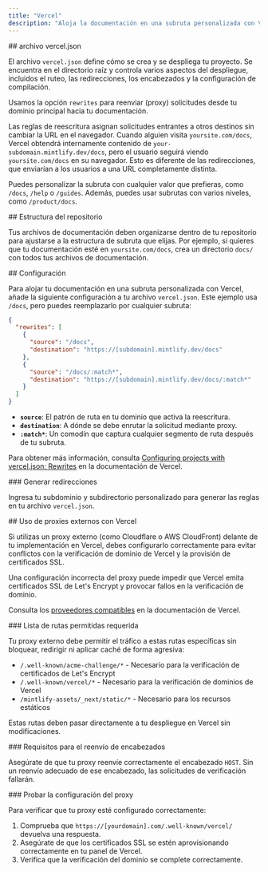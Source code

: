 ```yaml
---
title: "Vercel"
description: "Aloja la documentación en una subruta personalizada con Vercel"
---
```



<div id="verceljson-file">
  ## archivo vercel.json
</div>

El archivo `vercel.json` define cómo se crea y se despliega tu proyecto. Se encuentra en el directorio raíz y controla varios aspectos del despliegue, incluidos el ruteo, las redirecciones, los encabezados y la configuración de compilación.

Usamos la opción `rewrites` para reenviar (proxy) solicitudes desde tu dominio principal hacia tu documentación.

Las reglas de reescritura asignan solicitudes entrantes a otros destinos sin cambiar la URL en el navegador. Cuando alguien visita `yoursite.com/docs`, Vercel obtendrá internamente contenido de `your-subdomain.mintlify.dev/docs`, pero el usuario seguirá viendo `yoursite.com/docs` en su navegador. Esto es diferente de las redirecciones, que enviarían a los usuarios a una URL completamente distinta.

Puedes personalizar la subruta con cualquier valor que prefieras, como `/docs`, `/help` o `/guides`. Además, puedes usar subrutas con varios niveles, como `/product/docs`.

<div id="repository-structure">
  ## Estructura del repositorio
</div>

Tus archivos de documentación deben organizarse dentro de tu repositorio para ajustarse a la estructura de subruta que elijas. Por ejemplo, si quieres que tu documentación esté en `yoursite.com/docs`, crea un directorio `docs/` con todos tus archivos de documentación.

<div id="configuration">
  ## Configuración
</div>

Para alojar tu documentación en una subruta personalizada con Vercel, añade la siguiente configuración a tu archivo `vercel.json`. Este ejemplo usa `/docs`, pero puedes reemplazarlo por cualquier subruta:

```json
{
  "rewrites": [
    {
      "source": "/docs",
      "destination": "https://[subdomain].mintlify.dev/docs"
    },
    {
      "source": "/docs/:match*",
      "destination": "https://[subdomain].mintlify.dev/docs/:match*"
    }
  ]
}
```

* **`source`**: El patrón de ruta en tu dominio que activa la reescritura.
* **`destination`**: A dónde se debe enrutar la solicitud mediante proxy.
* **`:match*`**: Un comodín que captura cualquier segmento de ruta después de tu subruta.

Para obtener más información, consulta [Configuring projects with vercel.json: Rewrites](https://vercel.com/docs/projects/project-configuration#rewrites) en la documentación de Vercel.

<div id="generate-rewrites">
  ### Generar redirecciones
</div>

Ingresa tu subdominio y subdirectorio personalizado para generar las reglas en tu archivo `vercel.json`.

<VercelJsonGenerator />

<div id="using-external-proxies-with-vercel">
  ## Uso de proxies externos con Vercel
</div>

Si utilizas un proxy externo (como Cloudflare o AWS CloudFront) delante de tu implementación en Vercel, debes configurarlo correctamente para evitar conflictos con la verificación de dominio de Vercel y la provisión de certificados SSL.

Una configuración incorrecta del proxy puede impedir que Vercel emita certificados SSL de Let's Encrypt y provocar fallos en la verificación de dominio.

Consulta los [proveedores compatibles](https://vercel.com/guides/how-to-setup-verified-proxy#supported-providers-verified-proxy-lite) en la documentación de Vercel.

<div id="required-path-allowlist">
  ### Lista de rutas permitidas requerida
</div>

Tu proxy externo debe permitir el tráfico a estas rutas específicas sin bloquear, redirigir ni aplicar caché de forma agresiva:

- `/.well-known/acme-challenge/*` - Necesario para la verificación de certificados de Let's Encrypt
- `/.well-known/vercel/*` - Necesario para la verificación de dominios de Vercel
- `/mintlify-assets/_next/static/*` - Necesario para los recursos estáticos

Estas rutas deben pasar directamente a tu despliegue en Vercel sin modificaciones.

<div id="header-forwarding-requirements">
  ### Requisitos para el reenvío de encabezados
</div>

Asegúrate de que tu proxy reenvíe correctamente el encabezado `HOST`. Sin un reenvío adecuado de ese encabezado, las solicitudes de verificación fallarán.

<div id="testing-your-proxy-setup">
  ### Probar la configuración del proxy
</div>

Para verificar que tu proxy esté configurado correctamente:

1. Comprueba que `https://[yourdomain].com/.well-known/vercel/` devuelva una respuesta.
2. Asegúrate de que los certificados SSL se estén aprovisionando correctamente en tu panel de Vercel.
3. Verifica que la verificación del dominio se complete correctamente.